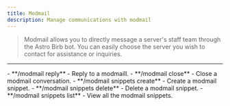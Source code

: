 ```yaml
---
title: Modmail
description: Manage communications with modmail
---
```


> Modmail allows you to directly message a server's staff team through the Astro Birb bot. You can easily choose the server you wish to contact for assistance or inquiries.

---

<AccordionGroup>
  <Accordion title="Commands">
    - **/modmail reply** - Reply to a modmaill.
    - **/modmail close** - Close a modmail conversation.
    - **/modmail snippets create** - Create a modmail snippet.
    - **/modmail snippets delete** - Delete a modmail snippet.
    - **/modmail snippets list** - View all the modmail snippets.


  </Accordion>
</AccordionGroup>